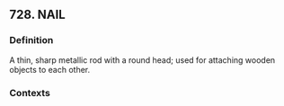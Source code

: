 ## 728. NAIL
### Definition
A thin, sharp metallic rod with a round head; used for attaching wooden objects to each other.

### Contexts


